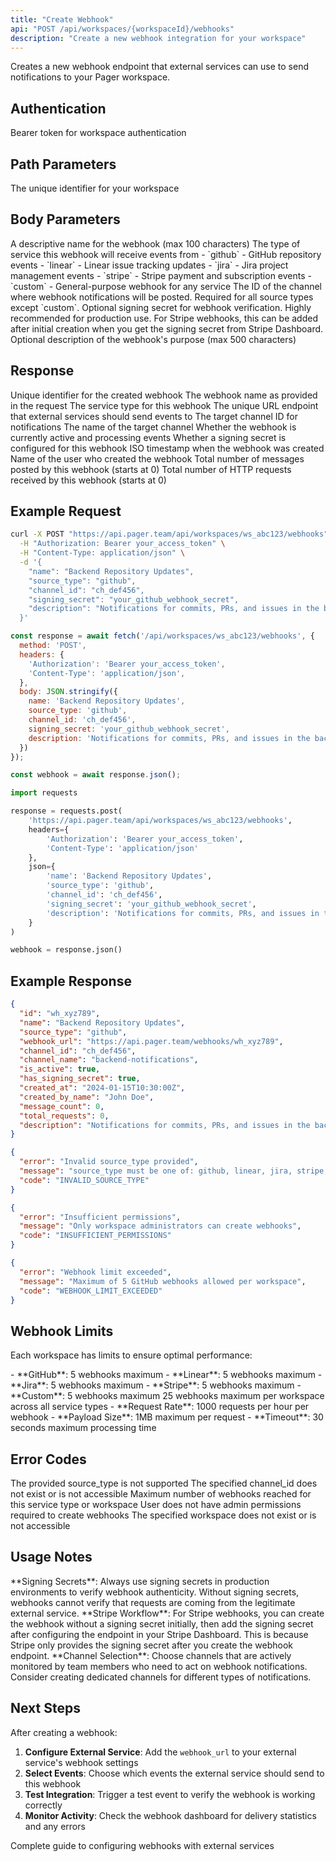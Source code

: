 ```yaml
---
title: "Create Webhook"
api: "POST /api/workspaces/{workspaceId}/webhooks"
description: "Create a new webhook integration for your workspace"
---
```


Creates a new webhook endpoint that external services can use to send notifications to your Pager workspace.

## Authentication

<ParamField header="Authorization" type="string" required>
  Bearer token for workspace authentication
</ParamField>

## Path Parameters

<ParamField path="workspaceId" type="string" required>
  The unique identifier for your workspace
</ParamField>

## Body Parameters

<ParamField body="name" type="string" required>
  A descriptive name for the webhook (max 100 characters)
</ParamField>

<ParamField body="source_type" type="string" required>
  The type of service this webhook will receive events from
  <Expandable title="Supported Values" defaultOpen>
    - `github` - GitHub repository events
    - `linear` - Linear issue tracking updates  
    - `jira` - Jira project management events
    - `stripe` - Stripe payment and subscription events
    - `custom` - General-purpose webhook for any service
  </Expandable>
</ParamField>

<ParamField body="channel_id" type="string">
  The ID of the channel where webhook notifications will be posted. Required for all source types except `custom`.
</ParamField>

<ParamField body="signing_secret" type="string">
  Optional signing secret for webhook verification. Highly recommended for production use.
  <Note>
    For Stripe webhooks, this can be added after initial creation when you get the signing secret from Stripe Dashboard.
  </Note>
</ParamField>

<ParamField body="description" type="string">
  Optional description of the webhook's purpose (max 500 characters)
</ParamField>

## Response

<ResponseField name="id" type="string">
  Unique identifier for the created webhook
</ResponseField>

<ResponseField name="name" type="string">
  The webhook name as provided in the request
</ResponseField>

<ResponseField name="source_type" type="string">
  The service type for this webhook
</ResponseField>

<ResponseField name="webhook_url" type="string">
  The unique URL endpoint that external services should send events to
</ResponseField>

<ResponseField name="channel_id" type="string">
  The target channel ID for notifications
</ResponseField>

<ResponseField name="channel_name" type="string">
  The name of the target channel
</ResponseField>

<ResponseField name="is_active" type="boolean">
  Whether the webhook is currently active and processing events
</ResponseField>

<ResponseField name="has_signing_secret" type="boolean">
  Whether a signing secret is configured for this webhook
</ResponseField>

<ResponseField name="created_at" type="string">
  ISO timestamp when the webhook was created
</ResponseField>

<ResponseField name="created_by_name" type="string">
  Name of the user who created the webhook
</ResponseField>

<ResponseField name="message_count" type="number">
  Total number of messages posted by this webhook (starts at 0)
</ResponseField>

<ResponseField name="total_requests" type="number">
  Total number of HTTP requests received by this webhook (starts at 0)
</ResponseField>

## Example Request

<CodeGroup>

```bash cURL
curl -X POST "https://api.pager.team/api/workspaces/ws_abc123/webhooks" \
  -H "Authorization: Bearer your_access_token" \
  -H "Content-Type: application/json" \
  -d '{
    "name": "Backend Repository Updates",
    "source_type": "github", 
    "channel_id": "ch_def456",
    "signing_secret": "your_github_webhook_secret",
    "description": "Notifications for commits, PRs, and issues in the backend repo"
  }'
```

```javascript JavaScript
const response = await fetch('/api/workspaces/ws_abc123/webhooks', {
  method: 'POST',
  headers: {
    'Authorization': 'Bearer your_access_token',
    'Content-Type': 'application/json',
  },
  body: JSON.stringify({
    name: 'Backend Repository Updates',
    source_type: 'github',
    channel_id: 'ch_def456', 
    signing_secret: 'your_github_webhook_secret',
    description: 'Notifications for commits, PRs, and issues in the backend repo'
  })
});

const webhook = await response.json();
```

```python Python
import requests

response = requests.post(
    'https://api.pager.team/api/workspaces/ws_abc123/webhooks',
    headers={
        'Authorization': 'Bearer your_access_token',
        'Content-Type': 'application/json'
    },
    json={
        'name': 'Backend Repository Updates',
        'source_type': 'github',
        'channel_id': 'ch_def456',
        'signing_secret': 'your_github_webhook_secret', 
        'description': 'Notifications for commits, PRs, and issues in the backend repo'
    }
)

webhook = response.json()
```

</CodeGroup>

## Example Response

<CodeGroup>

```json 201 Created
{
  "id": "wh_xyz789",
  "name": "Backend Repository Updates",
  "source_type": "github",
  "webhook_url": "https://api.pager.team/webhooks/wh_xyz789",
  "channel_id": "ch_def456",
  "channel_name": "backend-notifications", 
  "is_active": true,
  "has_signing_secret": true,
  "created_at": "2024-01-15T10:30:00Z",
  "created_by_name": "John Doe",
  "message_count": 0,
  "total_requests": 0,
  "description": "Notifications for commits, PRs, and issues in the backend repo"
}
```

```json 400 Bad Request
{
  "error": "Invalid source_type provided",
  "message": "source_type must be one of: github, linear, jira, stripe, custom",
  "code": "INVALID_SOURCE_TYPE"
}
```

```json 403 Forbidden  
{
  "error": "Insufficient permissions",
  "message": "Only workspace administrators can create webhooks",
  "code": "INSUFFICIENT_PERMISSIONS"
}
```

```json 409 Conflict
{
  "error": "Webhook limit exceeded", 
  "message": "Maximum of 5 GitHub webhooks allowed per workspace",
  "code": "WEBHOOK_LIMIT_EXCEEDED"
}
```

</CodeGroup>

## Webhook Limits

Each workspace has limits to ensure optimal performance:

<ResponseField name="Per Service Type" type="object">
  - **GitHub**: 5 webhooks maximum
  - **Linear**: 5 webhooks maximum  
  - **Jira**: 5 webhooks maximum
  - **Stripe**: 5 webhooks maximum
  - **Custom**: 5 webhooks maximum
</ResponseField>

<ResponseField name="Total Limit" type="number">
  25 webhooks maximum per workspace across all service types
</ResponseField>

<ResponseField name="Rate Limits" type="object">
  - **Request Rate**: 1000 requests per hour per webhook
  - **Payload Size**: 1MB maximum per request
  - **Timeout**: 30 seconds maximum processing time
</ResponseField>

## Error Codes

<ResponseField name="INVALID_SOURCE_TYPE" type="400">
  The provided source_type is not supported
</ResponseField>

<ResponseField name="INVALID_CHANNEL" type="400">
  The specified channel_id does not exist or is not accessible
</ResponseField>

<ResponseField name="WEBHOOK_LIMIT_EXCEEDED" type="409">
  Maximum number of webhooks reached for this service type or workspace
</ResponseField>

<ResponseField name="INSUFFICIENT_PERMISSIONS" type="403">
  User does not have admin permissions required to create webhooks
</ResponseField>

<ResponseField name="WORKSPACE_NOT_FOUND" type="404">
  The specified workspace does not exist or is not accessible
</ResponseField>

## Usage Notes

<Warning>
  **Signing Secrets**: Always use signing secrets in production environments to verify webhook authenticity. Without signing secrets, webhooks cannot verify that requests are coming from the legitimate external service.
</Warning>

<Note>
  **Stripe Workflow**: For Stripe webhooks, you can create the webhook without a signing secret initially, then add the signing secret after configuring the endpoint in your Stripe Dashboard. This is because Stripe only provides the signing secret after you create the webhook endpoint.
</Note>

<Tip>
  **Channel Selection**: Choose channels that are actively monitored by team members who need to act on webhook notifications. Consider creating dedicated channels for different types of notifications.
</Tip>

## Next Steps

After creating a webhook:

1. **Configure External Service**: Add the `webhook_url` to your external service's webhook settings
2. **Select Events**: Choose which events the external service should send to this webhook
3. **Test Integration**: Trigger a test event to verify the webhook is working correctly
4. **Monitor Activity**: Check the webhook dashboard for delivery statistics and any errors

<Card title="Webhook Setup Guide" icon="cog" href="/integrations/webhooks/setup">
  Complete guide to configuring webhooks with external services
</Card>